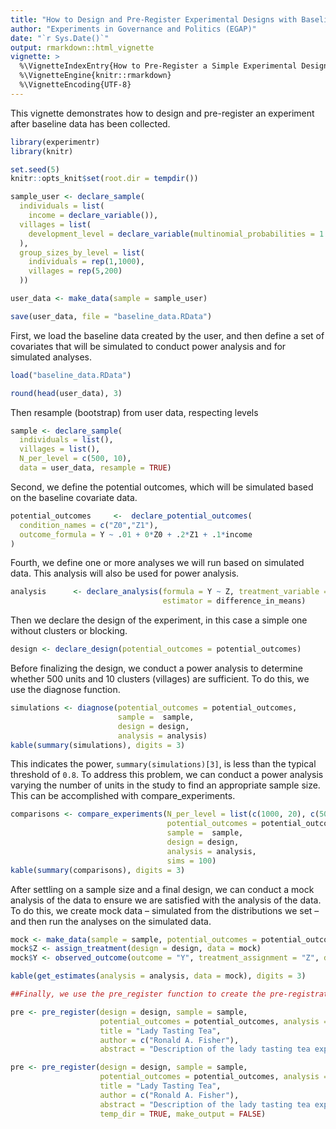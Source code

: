 ```yaml
---
title: "How to Design and Pre-Register Experimental Designs with Baseline Data"
author: "Experiments in Governance and Politics (EGAP)"
date: "`r Sys.Date()`"
output: rmarkdown::html_vignette
vignette: >
  %\VignetteIndexEntry{How to Pre-Register a Simple Experimental Design using the registration package}
  %\VignetteEngine{knitr::rmarkdown}
  %\VignetteEncoding{UTF-8}
---
```


This vignette demonstrates how to design and pre-register an experiment after baseline data has been collected.

```r
library(experimentr)
library(knitr)

set.seed(5)
knitr::opts_knit$set(root.dir = tempdir())
```

```r
sample_user <- declare_sample(
  individuals = list(
    income = declare_variable()),
  villages = list(
    development_level = declare_variable(multinomial_probabilities = 1:5/sum(1:5))
  ),
  group_sizes_by_level = list(
    individuals = rep(1,1000), 
    villages = rep(5,200)
  ))

user_data <- make_data(sample = sample_user)

save(user_data, file = "baseline_data.RData")
```

First, we load the baseline data created by the user, and then define a set of covariates that will be simulated to conduct power analysis and for simulated analyses.

```r
load("baseline_data.RData")

round(head(user_data), 3)
```

Then resample (bootstrap) from user data, respecting levels

```r
sample <- declare_sample(
  individuals = list(),
  villages = list(),
  N_per_level = c(500, 10),
  data = user_data, resample = TRUE)
```
  
Second, we define the potential outcomes, which will be simulated based on the baseline covariate data.

```r
potential_outcomes     <-  declare_potential_outcomes(
  condition_names = c("Z0","Z1"),
  outcome_formula = Y ~ .01 + 0*Z0 + .2*Z1 + .1*income
)
```

Fourth, we define one or more analyses we will run based on simulated data. This analysis will also be used for power analysis.

```r
analysis      <- declare_analysis(formula = Y ~ Z, treatment_variable = "Z", 
                                  estimator = difference_in_means)
```

Then we declare the design of the experiment, in this case a simple one without clusters or blocking.

```r
design <- declare_design(potential_outcomes = potential_outcomes)
```

Before finalizing the design, we conduct a power analysis to determine whether 500 units and 10 clusters (villages) are sufficient. To do this, we use the diagnose function.

```r
simulations <- diagnose(potential_outcomes = potential_outcomes, 
                        sample =  sample, 
                        design = design, 
                        analysis = analysis)
kable(summary(simulations), digits = 3)
```

This indicates the power, `summary(simulations)[3]`, is less than the typical threshold of `0.8`. To address this problem, we can conduct a power analysis varying the number of units in the study to find an appropriate sample size. This can be accomplished with compare_experiments.

```r
comparisons <- compare_experiments(N_per_level = list(c(1000, 20), c(500, 50), c(250, 100)),
                                   potential_outcomes = potential_outcomes, 
                                   sample =  sample, 
                                   design = design, 
                                   analysis = analysis, 
                                   sims = 100)
kable(summary(comparisons), digits = 3)
```

After settling on a sample size and a final design, we can conduct a mock analysis of the data to ensure we are satisfied with the analysis of the data. To do this, we create mock data -- simulated from the distributions we set -- and then run the analyses on the simulated data.

```r
mock <- make_data(sample = sample, potential_outcomes = potential_outcomes)
mock$Z <- assign_treatment(design = design, data = mock)
mock$Y <- observed_outcome(outcome = "Y", treatment_assignment = "Z", data = mock)
```

```r
kable(get_estimates(analysis = analysis, data = mock), digits = 3)
```

```r
##Finally, we use the pre_register function to create the pre-registration document.
```

```r
pre <- pre_register(design = design, sample = sample, 
                    potential_outcomes = potential_outcomes, analysis = analysis, 
                    title = "Lady Tasting Tea", 
                    author = c("Ronald A. Fisher"), 
                    abstract = "Description of the lady tasting tea experiment")
```

```r
pre <- pre_register(design = design, sample = sample, 
                    potential_outcomes = potential_outcomes, analysis = analysis, 
                    title = "Lady Tasting Tea", 
                    author = c("Ronald A. Fisher"), 
                    abstract = "Description of the lady tasting tea experiment",
                    temp_dir = TRUE, make_output = FALSE)
```
